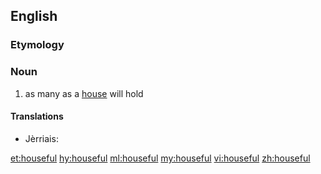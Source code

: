 ==English==

===Etymology===
{{suffix|house|ful}}

===Noun===
{{en-noun|s|housesful}}

# as many as a [[house]] will hold

====Translations====
{{trans-top|as many as a house will hold}}
* Jèrriais: {{t|roa-jer|maîsonnée|f}}
{{trans-mid}}
{{trans-bottom}}

[[et:houseful]]
[[hy:houseful]]
[[ml:houseful]]
[[my:houseful]]
[[vi:houseful]]
[[zh:houseful]]